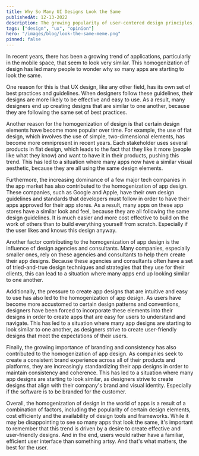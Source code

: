```yaml
---
title: Why So Many UI Designs Look the Same
publishedAt: 12-13-2022
description: The growing popularity of user-centered design principles, design systems, and the dominance of a few major tech companies in the app market are among the factors contributing to the homogenization of app design.
tags: ["design", "ux", "opinion"]
hero: "/images/blog/look-the-same-meme.png"
pinned: false
---
```


In recent years, there has been a growing trend of applications, particularly in the mobile space, that seem to look very similar. This homogenization of design has led many people to wonder why so many apps are starting to look the same.

One reason for this is that UX design, like any other field, has its own set of best practices and guidelines. When designers follow these guidelines, their designs are more likely to be effective and easy to use. As a result, many designers end up creating designs that are similar to one another, because they are following the same set of best practices.

Another reason for the homogenization of design is that certain design elements have become more popular over time. For example, the use of flat design, which involves the use of simple, two-dimensional elements, has become more omnipresent in recent years. Each stakeholder uses several products in flat design, which leads to the fact that they like it more (people like what they know) and want to have it in their products, pushing this trend. This has led to a situation where many apps now have a similar visual aesthetic, because they are all using the same design elements.

Furthermore, the increasing dominance of a few major tech companies in the app market has also contributed to the homogenization of app design. These companies, such as Google and Apple, have their own design guidelines and standards that developers must follow in order to have their apps approved for their app stores. As a result, many apps on these app stores have a similar look and feel, because they are all following the same design guidelines. It is much easier and more cost effective to build on the work of others than to build everything yourself from scratch. Especially if the user likes and knows this design anyway. 

Another factor contributing to the homogenization of app design is the influence of design agencies and consultants. Many companies, especially smaller ones, rely on these agencies and consultants to help them create their app designs. Because these agencies and consultants often have a set of tried-and-true design techniques and strategies that they use for their clients, this can lead to a situation where many apps end up looking similar to one another.

Additionally, the pressure to create app designs that are intuitive and easy to use has also led to the homogenization of app design. As users have become more accustomed to certain design patterns and conventions, designers have been forced to incorporate these elements into their designs in order to create apps that are easy for users to understand and navigate. This has led to a situation where many app designs are starting to look similar to one another, as designers strive to create user-friendly designs that meet the expectations of their users.

Finally, the growing importance of branding and consistency has also contributed to the homogenization of app design. As companies seek to create a consistent brand experience across all of their products and platforms, they are increasingly standardizing their app designs in order to maintain consistency and coherence. This has led to a situation where many app designs are starting to look similar, as designers strive to create designs that align with their company's brand and visual identity. Especially if the software is to be branded for the customer. 

Overall, the homogenization of design in the world of apps is a result of a combination of factors, including the popularity of certain design elements, cost efficienty and the availability of design tools and frameworks. While it may be disappointing to see so many apps that look the same, it's important to remember that this trend is driven by a desire to create effective and user-friendly designs. And in the end, users would rather have a familiar, efficient user interface than something artsy. And that's what matters, the best for the user. 